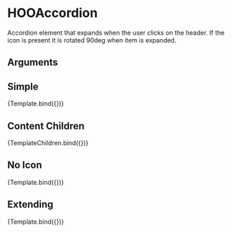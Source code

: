 
<Meta title="Components/Accordion/HOOAccordion" component={HOOAccordion} />

# HOOAccordion

Accordion element that expands when the user clicks on the header. If the icon is present it is rotated 90deg when item is expanded.

## Arguments

<ArgTypes of={HOOAccordion} />


## Simple
<Canvas>
  <Story 
    name="Simple"
    args = { 
      { header: "My Accordion", iconName: "hoo-icon-arrow-right", content: "My Accordion details."}
    }>
    {Template.bind({})}
  </Story>
</Canvas>

## Content Children
<Canvas>
  <Story 
    name="Content w/ Children Elements"
    args = { 
      { header: "My Accordion", iconName: "hoo-icon-arrow-right" }
    }>
    {TemplateChildren.bind({})}
  </Story>
</Canvas>

## No Icon
<Canvas>
  <Story 
    name="No Icon"
    args = { 
      { header: "My Accordion", content: "My Accordion details."}
    }>
    {Template.bind({})}
  </Story>
</Canvas>

## Extending
<Canvas>
  <Story 
    name="Extending"
    args = { 
     { header: "My Accordion", iconName: "hoo-icon-arrow-right", content: "My Accordion details.", rootElementAttributes: { style: { backgroundColor: "pink" } }}
    }>
    {Template.bind({})}
  </Story>
</Canvas>